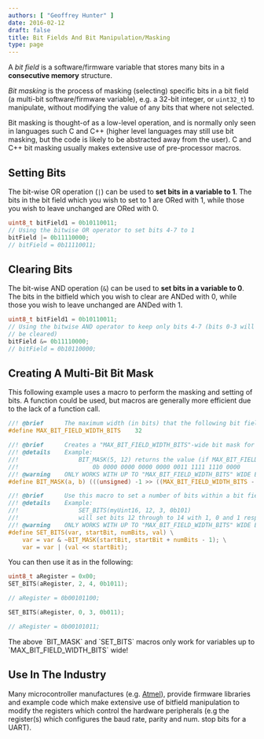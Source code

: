 ```yaml
---
authors: [ "Geoffrey Hunter" ]
date: 2016-02-12
draft: false
title: Bit Fields And Bit Manipulation/Masking
type: page
---
```



A _bit field_ is a software/firmware variable that stores many bits in a **consecutive memory** structure.

_Bit masking_ is the process of masking (selecting) specific bits in a bit field (a multi-bit software/firmware variable), e.g. a 32-bit integer, or `uint32_t`) to manipulate, without modifying the value of any bits that where not selected.

Bit masking is thought-of as a low-level operation, and is normally only seen in languages such C and C++ (higher level languages may still use bit masking, but the code is likely to be abstracted away from the user). C and C++ bit masking usually makes extensive use of pre-processor macros.

## Setting Bits

The bit-wise OR operation (`|`) can be used to **set bits in a variable to 1**. The bits in the bit field which you wish to set to 1 are ORed with 1, while those you wish to leave unchanged are ORed with 0.

```c    
uint8_t bitField1 = 0b10110011;
// Using the bitwise OR operator to set bits 4-7 to 1
bitField |= 0b11110000;
// bitField = 0b11110011;
```

## Clearing Bits

The bit-wise AND operation (`&`) can be used to **set bits in a variable to 0**. The bits in the bitfield which you wish to clear are ANDed with 0, while those you wish to leave unchanged are ANDed with 1.

```c    
uint8_t bitField1 = 0b10110011;
// Using the bitwise AND operator to keep only bits 4-7 (bits 0-3 will
// be cleared)
bitField &= 0b11110000;
// bitField = 0b10110000;
```

## Creating A Multi-Bit Bit Mask

This following example uses a macro to perform the masking and setting of bits. A function could be used, but macros are generally more efficient due to the lack of a function call.

```c    
//! @brief		The maximum width (in bits) that the following bit field manipulation macros can work with.
#define MAX_BIT_FIELD_WIDTH_BITS	32

//! @brief		Creates a "MAX_BIT_FIELD_WIDTH_BITS"-wide bit mask for the specified bit range a to b (inclusive).
//! @details	Example:
//!					BIT_MASK(5, 12) returns the value (if MAX_BIT_FIELD_WIDTH_BITS = 32).
//!						0b 0000 0000 0000 0000 0011 1111 1110 0000
//! @warning	ONLY WORKS WITH UP TO "MAX_BIT_FIELD_WIDTH_BITS" WIDE BIT FIELDS
#define BIT_MASK(a, b) (((unsigned) -1 >> ((MAX_BIT_FIELD_WIDTH_BITS - 1) - (b))) & ~((1U << (a)) - 1))

//! @brief		Use this macro to set a number of bits within a bit field.
//! @details	Example:
//!					SET_BITS(myUint16, 12, 3, 0b101)
//!					will set bits 12 through to 14 with 1, 0 and 1 respectively.
//! @warning	ONLY WORKS WITH UP TO "MAX_BIT_FIELD_WIDTH_BITS" WIDE BIT FIELDS
#define SET_BITS(var, startBit, numBits, val) \
    var = var & ~BIT_MASK(startBit, startBit + numBits - 1); \
    var = var | (val << startBit);
```

You can then use it as in the following:

```c    
uint8_t aRegister = 0x00;
SET_BITS(aRegister, 2, 4, 0b1011);

// aRegister = 0b00101100;

SET_BITS(aRegister, 0, 3, 0b011);

// aRegister = 0b00101011;
```

<Aside type="note">
The above `BIT_MASK` and `SET_BITS` macros only work for variables up to `MAX_BIT_FIELD_WIDTH_BITS` wide!
</Aside>

## Use In The Industry

Many microcontroller manufactures (e.g. [Atmel](/programming/microcontrollers/atmel)), provide firmware libraries and example code which make extensive use of bitfield manipulation to modify the registers which control the hardware peripherals (e.g the register(s) which configures the baud rate, parity and num. stop bits for a UART).
